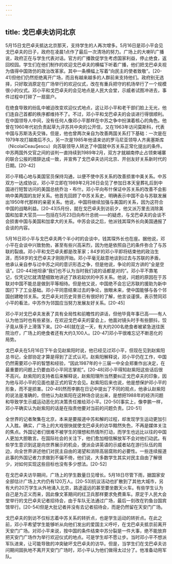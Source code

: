 ```yaml
---
---
---
```

title: 戈巴卓夫访问北京
---



5月15日戈巴卓夫抵达北京那天，支持学生的人再次增多。5月16日是邓小平会见戈巴卓夫的日子，政府在凌晨1点作了最后一次清场的努力。广场上的大喇叭广播说，政府正在与学生代表对话。官方的广播敦促学生考虑国家利益，停止绝食，返回校园。学生们在他们制作的欢迎戈巴卓夫的横幅下听着广播，他们把戈巴卓夫视为值得中国效仿的政治改革家。其中一条横幅上写着“向民主的使者致敬”。[20-41]但他们仍然拒绝离开广场，而且有越来越多的人群前来支持他们。政府别无选择，只好取消原定在广场举行的欢迎仪式，改在有重兵把守的机场举行了一个规模很小的仪式。邓小平和戈巴卓夫的会见地点是人民大会堂，示威者试图冲进去，事件过程中打碎了一扇窗户。

在绝食导致的纷乱中被迫改变欢迎仪式地点，这让邓小平和老干部们脸上无光，他们连自己首都的秩序都维持不了。不过，邓小平和戈巴卓夫的会谈进行得很顺利。在中国领导人中间，没有任何人像邓小平那样在中苏之争中扮演着核心的角色。他曾在1960年代初负责起草九评苏共中央的公开信，又在1963年访问莫斯科，代表中国与苏斯洛夫交锋。但是，他也曾两次亲自为改善两国关系打下基础：一次是在1979年攻打越南后不久，另一次是1985年他请来访的罗马尼亚领导人齐奥塞斯库（NicolaiCeauŞescu）向苏联领导人转达了中国就中苏关系正常化提出的条件。中苏两国外交官之间的谈判一直持续到1989年2月，双方才就越南停止占领柬埔寨的联合公报的措辞达成一致，并宣佈了戈巴卓夫访问北京、开创友好关系新时代的日期。[20-42]

邓小平精心地与美国官员保持沟通，以便不使中苏关系的改善损害中美关系。中苏双方一达成协议，邓小平立即在1989年2月26日会见了参加日本天皇葬礼后到中国进行短暂访问的美国总统乔治・布什。邓小平向布什保证中苏关系的改善不会影响中美两国的友好关系。他首先回顾了中苏关系史，明确表示中国不会与苏联发展出1950年代那样的亲密关系。他说，中国将继续加强与美国的关系，因为这符合中国的战略利益。[20-43]5月份，就在戈巴卓夫到访前夕，他又派万里去消除美国和加拿大官员——包括在5月23日向布什总统——的疑虑，与戈巴卓夫的会谈不会损害中国与美国和加拿大的关系。中苏会谈之后，他派钱其琛外长向美国通报了会谈的内容。

5月16日邓小平与戈巴卓夫两个半小时的会谈中，钱其琛外长也在座。据他说，邓小平在会谈中兴致勃勃，甚至有些兴高采烈，因为他是依照自己的条件弥合了与苏联的裂痕。邓小平和戈巴卓夫都是改革家；84岁的邓小平即将结束他的政治生涯，而58岁的戈巴卓夫才刚刚开始。邓小平毫无敌意地谈到过去与苏联的矛盾，他承认亲自参与过中苏之间的意识形态之争，但是他说，争论的双方讲的“全是空话”。[20-44]他坦承“我们也不认为当时我们说的话都是对的”。邓小平不靠笔记，仅凭记忆就清楚细致地讲述了跌宕起伏的中苏关系。他说，问题的原因在于苏联对中国不能总是做到平等相待。但是他又说，中国绝不会忘记苏联的援助为新中国打下了工业基础。邓小平同意结束过去的争论，放眼未来，使中国能够与各个邻国创建睦邻关系。戈巴卓夫对历史背景已有很好的了解，他言谈谨慎，表示赞同邓小平的看法，中苏作为邻国应当努力发展友好关系。[20-45]

邓小平对戈巴卓夫发表了具有全局性和前瞻性的讲话，但他毕竟年事已高——有人认为他当时也有些紧张，在欢迎戈巴卓夫的宴会上，他面对镜头时手有些颤抖，饺子竟从筷子上滑落下来。[20-46]就在这一天，有大约200名绝食者被紧急送往医院治疗，广场上的绝食者还有大约3,100人。[20-47]邓小平很难忘记不断恶化的局势。

戈巴卓夫在5月16日下午会见赵紫阳时说，他已经见过邓小平，但现在见到赵紫阳总书记，全部协定才算是得到了正式认可。赵紫阳解释说，邓小平仍在工作，中国仍然需要邓小平的智慧和经验，“因此1987年的十三届一中全会郑重作出决定，在最重要的问题上仍要由邓小平同志掌舵”。[20-48]邓小平得知赵紫阳这些话后很不高兴。赵紫阳的支持者后来解释说，赵紫阳理所当然要纠正戈巴卓夫的印象，因为他与邓小平的见面也是正式的官方会见。赵紫阳后来也说，他是想保护邓小平的形象，而不是损害。[20-49]然而李鹏在日记中提出了不同的观点，他承认赵紫阳的说法是准确的，但他认为赵紫阳在这种场合说出来，是想把1988年的经济问题和导致学生示威运动恶化的决策责任推给邓小平。[20-50]事实上，像李鹏一样，邓小平确实认为赵紫阳的话是在指责他要对当前的问题负责。[20-51]

全世界的记者聚集在北京，本来是要报道中苏和解的过程，却发现学生运动更加引人入胜。确实，广场上的大戏很快就使戈巴卓夫的访华黯然失色，不再是媒体关注的焦点。外国记者们很难不被学生的理想和热情所打动，而学生也远比以往的中国人更加大胆敢言。在国际社会的关注下，他们愈加相信解放军不会对他们动武。有些学生意识到这是向世界展示的机会，便派会讲英语的示威者站在游行队伍的周边，向全世界讲述他们对民主自由的渴望和消除高层腐败的必要性。一些连续报道此事的外国记者力求做到不偏不倚，他们说，大多数学生其实对民主自由了解很少，对如何实现这些目标也没有多少想法。[20-52]

在戈巴卓夫访华期间，广场上的学生数量日见增长。5月18日尽管下雨，据国家安全部估计广场上大约仍有120万人。[20-53]抗议活动也扩散到了其他大城市，另有大约20万学生从外地涌入北京，路途遥远的甚至要坐数天火车。有些学生认为自己是为正义而来，因此像文革期间的红卫兵那样要求免费乘车。原定于人民大会堂举行的戈巴卓夫记者招待会，由于车队无法通过广场，最后一刻改在钓鱼台国宾馆举行。[20-54]但是大批记者并没有去记者招待会，而是仍然留在天安门广场。

戈巴卓夫的到访不仅标志着中苏关系的转折点，也是学生运动的转折点。在此之前，邓小平希望学生能够听从向他们发出的爱国主义呼吁，在戈巴卓夫抵京前离开天安门广场。对邓小平来说，按中国的条件结束中苏分裂是一件大事，绝不能放弃把天安门广场作为举行欢迎仪式的地点。可是学生却不愿让步。当时邓小平不想派军队进来，让可能导致的冲突破坏戈巴卓夫的访华。但是，当学生们在戈巴卓夫访问期间固执地不离开天安门广场时，邓小平认为他们做得太过分了。他准备动用军队。